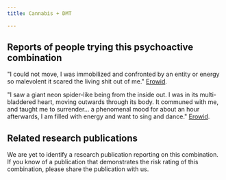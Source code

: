 ---
title: Cannabis + DMT

---

## Reports of people trying this psychoactive combination

"I could not move, I was immobilized and confronted by an entity or energy so malevolent it scared the living shit out of me." [Erowid](https://erowid.org/experiences/exp.php?ID=116415).

"I saw a giant neon spider-like being from the inside out. I was in its multi-bladdered heart, moving outwards through its body. It communed with me, and taught me to surrender... a phenomenal mood for about an hour afterwards, I am filled with energy and want to sing and dance." [Erowid](https://erowid.org/experiences/exp.php?ID=19626).

## Related research publications

We are yet to identify a research publication reporting on this combination. If you know of a publication that demonstrates the risk rating of this combination, please share the publication with us.




